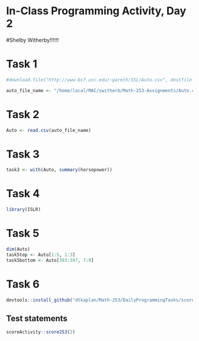 # In-Class Programming Activity, Day 2

#Shelby Witherby!!!!!!


# Task 1

```r
#download.file("http://www-bcf.usc.edu/~gareth/ISL/Auto.csv", destfile = "Auto.csv")

auto_file_name <- "/home/local/MAC/switherb/Math-253-Assignments/Auto.csv"
```

# Task 2
```r
Auto <- read.csv(auto_file_name)
```

# Task 3

```r
task3 <- with(Auto, summary(horsepower))
```

# Task 4

```r
library(ISLR)
```

# Task 5

```r
dim(Auto)
task5top <- Auto[1:5, 1:3]
task5bottom <- Auto[393:397, 7:9]

```

# Task 6

```r
devtools::install_github("dtkaplan/Math-253/DailyProgrammingTasks/scoreActivity")
```



## Test statements

```r
scoreActivity::score253(2)
```